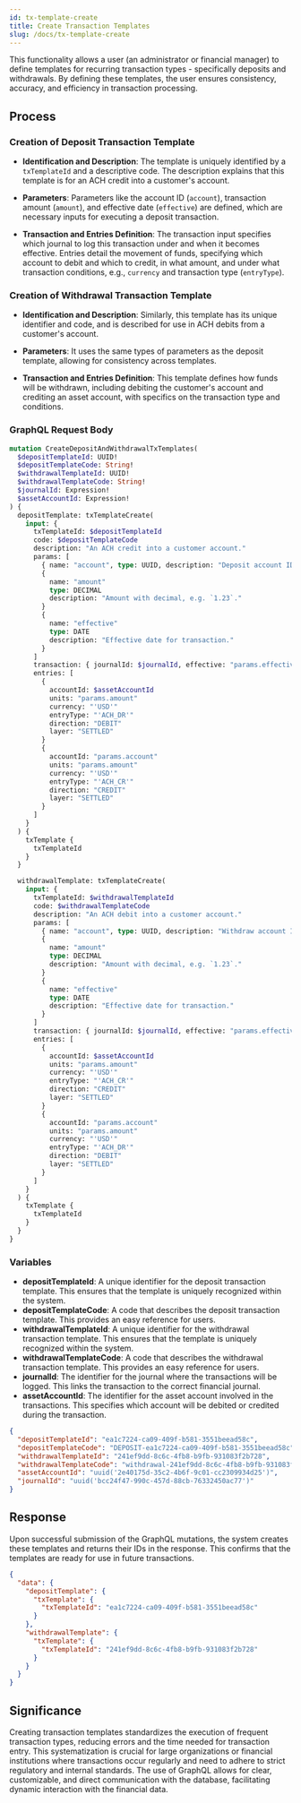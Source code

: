 ```yaml
---
id: tx-template-create
title: Create Transaction Templates
slug: /docs/tx-template-create
---
```


This functionality allows a user (an administrator or financial manager) to define templates for recurring transaction types - specifically deposits and withdrawals. By defining these templates, the user ensures consistency, accuracy, and efficiency in transaction processing.

## Process

### Creation of Deposit Transaction Template

- **Identification and Description**: The template is uniquely identified by a `txTemplateId` and a descriptive code. The description explains that this template is for an ACH credit into a customer's account.

- **Parameters**: Parameters like the account ID (`account`), transaction amount (`amount`), and effective date (`effective`) are defined, which are necessary inputs for executing a deposit transaction.

- **Transaction and Entries Definition**:
  The transaction input specifies which journal to log this transaction under and when it becomes effective. Entries detail the movement of funds, specifying which account to debit and which to credit, in what amount, and under what transaction conditions, e.g., `currency` and transaction type (`entryType`).

### Creation of Withdrawal Transaction Template

- **Identification and Description**: Similarly, this template has its unique identifier and code, and is described for use in ACH debits from a customer's account.

- **Parameters**: It uses the same types of parameters as the deposit template, allowing for consistency across templates.

- **Transaction and Entries Definition**: This template defines how funds will be withdrawn, including debiting the customer's account and crediting an asset account, with specifics on the transaction type and conditions.

### GraphQL Request Body

```graphql
mutation CreateDepositAndWithdrawalTxTemplates(
  $depositTemplateId: UUID!
  $depositTemplateCode: String!
  $withdrawalTemplateId: UUID!
  $withdrawalTemplateCode: String!
  $journalId: Expression!
  $assetAccountId: Expression!
) {
  depositTemplate: txTemplateCreate(
    input: {
      txTemplateId: $depositTemplateId
      code: $depositTemplateCode
      description: "An ACH credit into a customer account."
      params: [
        { name: "account", type: UUID, description: "Deposit account ID." }
        {
          name: "amount"
          type: DECIMAL
          description: "Amount with decimal, e.g. `1.23`."
        }
        {
          name: "effective"
          type: DATE
          description: "Effective date for transaction."
        }
      ]
      transaction: { journalId: $journalId, effective: "params.effective" }
      entries: [
        {
          accountId: $assetAccountId
          units: "params.amount"
          currency: "'USD'"
          entryType: "'ACH_DR'"
          direction: "DEBIT"
          layer: "SETTLED"
        }
        {
          accountId: "params.account"
          units: "params.amount"
          currency: "'USD'"
          entryType: "'ACH_CR'"
          direction: "CREDIT"
          layer: "SETTLED"
        }
      ]
    }
  ) {
    txTemplate {
      txTemplateId
    }
  }

  withdrawalTemplate: txTemplateCreate(
    input: {
      txTemplateId: $withdrawalTemplateId
      code: $withdrawalTemplateCode
      description: "An ACH debit into a customer account."
      params: [
        { name: "account", type: UUID, description: "Withdraw account ID." }
        {
          name: "amount"
          type: DECIMAL
          description: "Amount with decimal, e.g. `1.23`."
        }
        {
          name: "effective"
          type: DATE
          description: "Effective date for transaction."
        }
      ]
      transaction: { journalId: $journalId, effective: "params.effective" }
      entries: [
        {
          accountId: $assetAccountId
          units: "params.amount"
          currency: "'USD'"
          entryType: "'ACH_CR'"
          direction: "CREDIT"
          layer: "SETTLED"
        }
        {
          accountId: "params.account"
          units: "params.amount"
          currency: "'USD'"
          entryType: "'ACH_DR'"
          direction: "DEBIT"
          layer: "SETTLED"
        }
      ]
    }
  ) {
    txTemplate {
      txTemplateId
    }
  }
}
```

### Variables

- **depositTemplateId**: A unique identifier for the deposit transaction template. This ensures that the template is uniquely recognized within the system.
- **depositTemplateCode**: A code that describes the deposit transaction template. This provides an easy reference for users.
- **withdrawalTemplateId**: A unique identifier for the withdrawal transaction template. This ensures that the template is uniquely recognized within the system.
- **withdrawalTemplateCode**: A code that describes the withdrawal transaction template. This provides an easy reference for users.
- **journalId**: The identifier for the journal where the transactions will be logged. This links the transaction to the correct financial journal.
- **assetAccountId**: The identifier for the asset account involved in the transactions. This specifies which account will be debited or credited during the transaction.

```json
{
  "depositTemplateId": "ea1c7224-ca09-409f-b581-3551beead58c",
  "depositTemplateCode": "DEPOSIT-ea1c7224-ca09-409f-b581-3551beead58c",
  "withdrawalTemplateId": "241ef9dd-8c6c-4fb8-b9fb-931083f2b728",
  "withdrawalTemplateCode": "withdrawal-241ef9dd-8c6c-4fb8-b9fb-931083f2b728",
  "assetAccountId": "uuid('2e40175d-35c2-4b6f-9c01-cc2309934d25')",
  "journalId": "uuid('bcc24f47-990c-457d-88cb-76332450ac77')"
}
```

## Response

Upon successful submission of the GraphQL mutations, the system creates these templates and returns their IDs in the response. This confirms that the templates are ready for use in future transactions.

```json
{
  "data": {
    "depositTemplate": {
      "txTemplate": {
        "txTemplateId": "ea1c7224-ca09-409f-b581-3551beead58c"
      }
    },
    "withdrawalTemplate": {
      "txTemplate": {
        "txTemplateId": "241ef9dd-8c6c-4fb8-b9fb-931083f2b728"
      }
    }
  }
}
```

## Significance

Creating transaction templates standardizes the execution of frequent transaction types, reducing errors and the time needed for transaction entry. This systematization is crucial for large organizations or financial institutions where transactions occur regularly and need to adhere to strict regulatory and internal standards. The use of GraphQL allows for clear, customizable, and direct communication with the database, facilitating dynamic interaction with the financial data.
